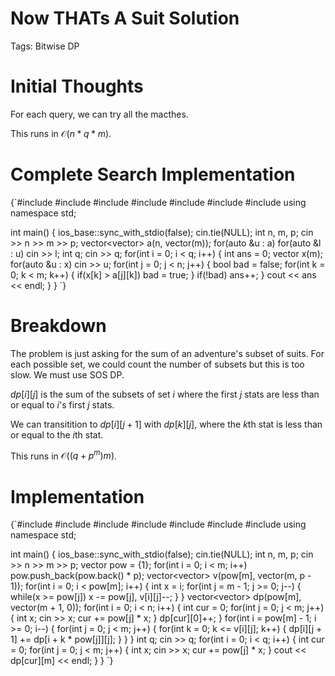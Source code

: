 


<Sidebar moduleId={moduleId} /> 

# Now THATs A Suit Solution

Tags: Bitwise DP 

# Initial Thoughts

For each query, we can try all the macthes.

This runs in $\mathcal{O}(n*q*m)$.

# Complete Search Implementation

<div style={{ transform: 'translateX(150px)' }}>
  <SyntaxHighlighter language="cpp" style={okaidia}>
{`#include <queue>
#include <cmath>
#include <cstdio>
#include <vector>
#include <iostream> 
#include <algorithm>
#include <map>
using namespace std;



int main() {
    ios_base::sync_with_stdio(false);
    cin.tie(NULL);
    int n, m, p; 
    cin >> n >> m >> p; 
    vector<vector<int>> a(n, vector<int>(m)); 
    for(auto &u : a) for(auto &l : u) cin >> l; 
    int q; 
    cin >> q; 
    for(int i = 0; i < q; i++) {
        int ans = 0; 
        vector<int> x(m);
        for(auto &u : x) cin >> u; 
        for(int j = 0; j < n; j++) {
            bool bad = false; 
            for(int k = 0; k < m; k++) {
                if(x[k] > a[j][k]) bad = true; 
            }
            if(!bad) ans++; 
        }
        cout << ans << endl;
    }
}
`}
  </SyntaxHighlighter>
</div>

# Breakdown 

The problem is just asking for the sum of an adventure's subset of suits. For each possible set, 
we could count the number of subsets but this is too slow. We must use SOS DP. 

$dp[i][j]$ is the sum of the subsets of set $i$ where the first $j$ stats are less than 
or equal to $i$'s first $j$ stats. 

We can transitition to $dp[i][j + 1]$ with $dp[k][j]$, where the $k$th stat is less than or equal to the $i$th stat. 

This runs in $\mathcal{O}((q+p^m)m)$.

# Implementation

<div style={{ transform: 'translateX(150px)' }}>
  <SyntaxHighlighter language="cpp" style={okaidia}>
{`#include <queue>
#include <cmath>
#include <cstdio>
#include <vector>
#include <iostream> 
#include <algorithm>
#include <map>
using namespace std;



int main() {
    ios_base::sync_with_stdio(false);
    cin.tie(NULL);
    int n, m, p; 
    cin >> n >> m >> p; 
    vector<int> pow = {1}; 
    for(int i = 0; i < m; i++) pow.push_back(pow.back() * p); 
    vector<vector<int>> v(pow[m], vector<int>(m, p - 1)); 
    for(int i = 0; i < pow[m]; i++) {
        int x = i; 
        for(int j = m - 1; j >= 0; j--) {
            while(x >= pow[j]) x -= pow[j], v[i][j]--; 
        }
    }
    vector<vector<int>> dp(pow[m], vector<int>(m + 1, 0)); 
    for(int i = 0; i < n; i++) {
        int cur = 0;
        for(int j = 0; j < m; j++) {
            int x; 
            cin >> x; 
            cur += pow[j] * x; 
        }
        dp[cur][0]++; 
    }
    for(int i = pow[m] - 1; i >= 0; i--) { 
        for(int j = 0; j < m; j++) {
            for(int k = 0; k <= v[i][j]; k++) {
                dp[i][j + 1] += dp[i + k * pow[j]][j]; 
            }
        }
    }
    int q; 
    cin >> q; 
    for(int i = 0; i < q; i++) {
        int cur = 0;
        for(int j = 0; j < m; j++) {
            int x; 
            cin >> x; 
            cur += pow[j] * x; 
        }
        cout << dp[cur][m] << endl;
    }
}
`}
  </SyntaxHighlighter>
</div>

